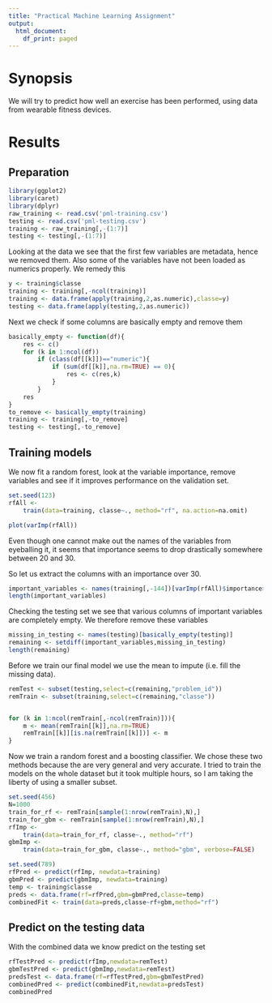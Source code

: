 ---
title: "Practical Machine Learning Assignment"
output:
  html_document:
    df_print: paged
---

# Synopsis

We will try to predict how well an exercise has been performed, using data from wearable fitness devices.

# Results

## Preparation
```{r}
library(ggplot2)
library(caret)
library(dplyr)
raw_training <- read.csv('pml-training.csv')
testing <- read.csv('pml-testing.csv')
training <- raw_training[,-(1:7)]
testing <- testing[,-(1:7)]
```

Looking at the data we see that the first few variables are metadata, hence we removed them.
Also some of the variables have not been loaded as numerics properly. We remedy this
```{r,warning = FALSE}
y <- training$classe
training <- training[,-ncol(training)]
training <- data.frame(apply(training,2,as.numeric),classe=y)
testing <- data.frame(apply(testing,2,as.numeric))
```
Next we check if some columns are basically empty and remove them
```{r}
basically_empty <- function(df){
    res <- c()
    for (k in 1:ncol(df))
        if (class(df[[k]])=="numeric"){
            if (sum(df[[k]],na.rm=TRUE) == 0){
                res <- c(res,k)
            }
        }
    res
}
to_remove <- basically_empty(training)
training <- training[,-to_remove]
testing <- testing[,-to_remove]
```

## Training models
We now fit a random forest, look at the variable importance, remove variables and see if it improves performance on the validation set.
```{r}
set.seed(123)
rfAll <- 
    train(data=training, classe~., method="rf", na.action=na.omit)
```

```{r}
plot(varImp(rfAll))
```

Even though one cannot make out the names of the variables from eyeballing it, it seems that importance seems to drop drastically somewhere between 20 and 30.

So let us extract the columns with an importance over 30.
```{r}
important_variables <- names(training[,-144])[varImp(rfAll)$importance>30]
length(important_variables)
```
Checking the testing set we see that various columns of important variables are completely empty. We therefore remove these variables
```{r}
missing_in_testing <- names(testing)[basically_empty(testing)]
remaining <- setdiff(important_variables,missing_in_testing)
length(remaining)
```
Before we train our final model we use the mean to impute (i.e. fill the missing data).
```{r}
remTest <- subset(testing,select=c(remaining,"problem_id"))
remTrain <- subset(training,select=c(remaining,"classe"))


for (k in 1:ncol(remTrain[,-ncol(remTrain)])){
    m <- mean(remTrain[[k]],na.rm=TRUE)
    remTrain[[k]][is.na(remTrain[[k]])] <- m
}
```


Now we train a random forest and a boosting classifier. We chose these two methods because the are very general and very accurate. I tried to train the models on the whole dataset but it took multiple hours, so I am taking the liberty of using a smaller subset.

```{r}
set.seed(456)
N=1000
train_for_rf <- remTrain[sample(1:nrow(remTrain),N),]
train_for_gbm <- remTrain[sample(1:nrow(remTrain),N),]
rfImp <- 
    train(data=train_for_rf, classe~., method="rf")
gbmImp <- 
    train(data=train_for_gbm, classe~., method="gbm", verbose=FALSE)
```

```{r}
set.seed(789)
rfPred <- predict(rfImp, newdata=training)
gbmPred <- predict(gbmImp, newdata=training)
temp <- training$classe
preds <- data.frame(rf=rfPred,gbm=gbmPred,classe=temp)
combinedFit <- train(data=preds,classe~rf+gbm,method="rf")
```

## Predict on the testing data
With the combined data we know predict on the testing set
```{r}
rfTestPred <- predict(rfImp,newdata=remTest)
gbmTestPred <- predict(gbmImp,newdata=remTest)
predsTest <- data.frame(rf=rfTestPred,gbm=gbmTestPred)
combinedPred <- predict(combinedFit,newdata=predsTest)
combinedPred
```






















